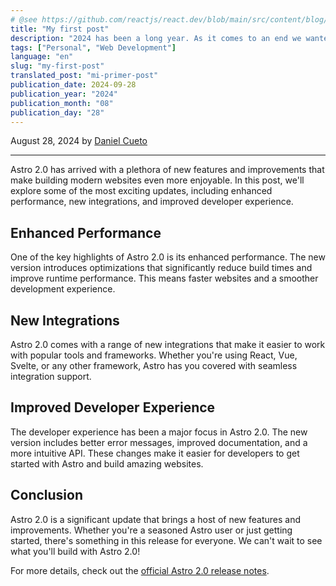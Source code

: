 ```yaml
---
# @see https://github.com/reactjs/react.dev/blob/main/src/content/blog/2020/12/21/data-fetching-with-react-server-components.md
title: "My first post"
description: "2024 has been a long year. As it comes to an end we wanted to share a special Holiday Update on our research into zero-bundle-size React Server Components."
tags: ["Personal", "Web Development"]
language: "en"
slug: "my-first-post"
translated_post: "mi-primer-post"
publication_date: 2024-09-28
publication_year: "2024"
publication_month: "08"
publication_day: "28"
---
```


August 28, 2024 by [Daniel Cueto](https://x.com/DCuetoMe)

---

Astro 2.0 has arrived with a plethora of new features and improvements that make building modern websites even more enjoyable. In this post, we'll explore some of the most exciting updates, including enhanced performance, new integrations, and improved developer experience.

## Enhanced Performance

One of the key highlights of Astro 2.0 is its enhanced performance. The new version introduces optimizations that significantly reduce build times and improve runtime performance. This means faster websites and a smoother development experience.

## New Integrations

Astro 2.0 comes with a range of new integrations that make it easier to work with popular tools and frameworks. Whether you're using React, Vue, Svelte, or any other framework, Astro has you covered with seamless integration support.

## Improved Developer Experience

The developer experience has been a major focus in Astro 2.0. The new version includes better error messages, improved documentation, and a more intuitive API. These changes make it easier for developers to get started with Astro and build amazing websites.

## Conclusion

Astro 2.0 is a significant update that brings a host of new features and improvements. Whether you're a seasoned Astro user or just getting started, there's something in this release for everyone. We can't wait to see what you'll build with Astro 2.0!

For more details, check out the [official Astro 2.0 release notes](https://example.com/astro-2.0-release-notes).